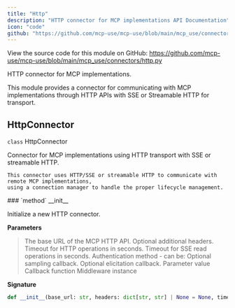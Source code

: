 ```yaml
---
title: "Http"
description: "HTTP connector for MCP implementations API Documentation"
icon: "code"
github: "https://github.com/mcp-use/mcp-use/blob/main/mcp_use/connectors/http.py"
---
```



<Callout type="info" title="Source Code">
View the source code for this module on GitHub: <a href='https://github.com/mcp-use/mcp-use/blob/main/mcp_use/connectors/http.py' target='_blank' rel='noopener noreferrer'>https://github.com/mcp-use/mcp-use/blob/main/mcp_use/connectors/http.py</a>
</Callout>

HTTP connector for MCP implementations.

This module provides a connector for communicating with MCP implementations
through HTTP APIs with SSE or Streamable HTTP for transport.

## HttpConnector

<div>
<RandomGradientBackground className="rounded-lg p-4 w-full h-full rounded-full">
<div className="text-black">
<div className="text-black font-bold text-xl mb-2 mt-8"><code className="!text-black">class</code> HttpConnector</div>

Connector for MCP implementations using HTTP transport with SSE or streamable HTTP.

    This connector uses HTTP/SSE or streamable HTTP to communicate with remote MCP implementations,
    using a connection manager to handle the proper lifecycle management.

</div>
</RandomGradientBackground>
<Card type="info">
### `method` __init__

Initialize a new HTTP connector.


**Parameters**
><ParamField body="base_url" type="str" required="True" >   The base URL of the MCP HTTP API. </ParamField>
><ParamField body="headers" type="dict[str, str] | None" default="None" >   Optional additional headers. </ParamField>
><ParamField body="timeout" type="float" default="5" >   Timeout for HTTP operations in seconds. </ParamField>
><ParamField body="sse_read_timeout" type="float" default="300" >   Timeout for SSE read operations in seconds. </ParamField>
><ParamField body="auth" type="str | dict[str, typing.Any] | httpx.Auth | None" default="None" >   Authentication method - can be: </ParamField>
><ParamField body="sampling_callback" type="mcp.client.session.SamplingFnT | None" default="None" >   Optional sampling callback. </ParamField>
><ParamField body="elicitation_callback" type="mcp.client.session.ElicitationFnT | None" default="None" >   Optional elicitation callback. </ParamField>
><ParamField body="message_handler" type="mcp.client.session.MessageHandlerFnT | None" default="None" >   Parameter value </ParamField>
><ParamField body="logging_callback" type="mcp.client.session.LoggingFnT | None" default="None" >   Callback function </ParamField>
><ParamField body="middleware" type="list[mcp_use.middleware.middleware.Middleware] | None" default="None" >   Middleware instance </ParamField>

**Signature**
```python wrap
def __init__(base_url: str, headers: dict[str, str] | None = None, timeout: float = 5, sse_read_timeout: float = 300, auth: str | dict[str, typing.Any] | httpx.Auth | None = None, sampling_callback: mcp.client.session.SamplingFnT | None = None, elicitation_callback: mcp.client.session.ElicitationFnT | None = None, message_handler: mcp.client.session.MessageHandlerFnT | None = None, logging_callback: mcp.client.session.LoggingFnT | None = None, middleware: list[mcp_use.middleware.middleware.Middleware] | None = None):
```

</Card>
</div>
